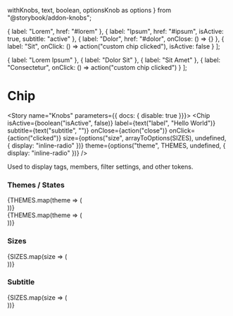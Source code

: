   withKnobs,
  text,
  boolean,
  optionsKnob as options
} from "@storybook/addon-knobs";


  { label: "Lorem", href: "#lorem" },
  { label: "Ipsum", href: "#ipsum", isActive: true, subtitle: "active" },
  { label: "Dolor", href: "#dolor", onClose: () => {} },
  {
    label: "Sit",
    onClick: () => action("custom chip clicked"),
    isActive: false
  }
];

  { label: "Lorem Ipsum" },
  { label: "Dolor Sit" },
  { label: "Sit Amet" },
  { label: "Consectetur", onClick: () => action("custom chip clicked") }
];

<Meta title="Components/Chip" decorators={[withKnobs]} component={Chip} />

# Chip

<ImportPath component={Chip} />

<Story name="Knobs" parameters={{ docs: { disable: true }}}>
  <Chip
    isActive={boolean("isActive", false)}
    label={text("label", "Hello World")}
    subtitle={text("subtitle", "")}
    onClose={action("close")}
    onClick={action("clicked")}
    size={options("size", arrayToOptions(SIZES), undefined, {
      display: "inline-radio"
    })}
    theme={options("theme", THEMES, undefined, { display: "inline-radio" })}
  />
</Story>

<Preview isExpanded>
  <Chip
    label="Hello world"
  />
</Preview>

<Props of={Chip} />

Used to display tags, members, filter settings, and other tokens.

### Themes / States

<Preview>
  <Story name="Themes">
    <div>
    {THEMES.map(theme => (
      <div className="margin--right--half margin--bottom--half display--inlineBlock">
        <Chip theme={theme} label={theme} />
      </div>
    ))}
    <br />
    {THEMES.map(theme => (
      <div className="margin--right--half margin--bottom--half display--inlineBlock">
        <Chip theme={theme} label={theme} isActive />
      </div>
    ))}
    </div>
  </Story>
</Preview>

### Sizes

<Preview>
  <Story name="Sizes">
    {SIZES.map(size => (
      <div className="margin--right--half margin--bottom--half display--inlineBlock">
        <Chip size={size} label={`Size: ${size}`} />
      </div>
    ))}
  </Story>
</Preview>

### Subtitle

<Preview>
  <Story name="Subtitle">
    {SIZES.map(size => (
      <div className="margin--right--half margin--bottom--half display--inlineBlock">
        <Chip size={size} label="Chip" subtitle="subtitle" />
      </div>
    ))}
  </Story>
</Preview>